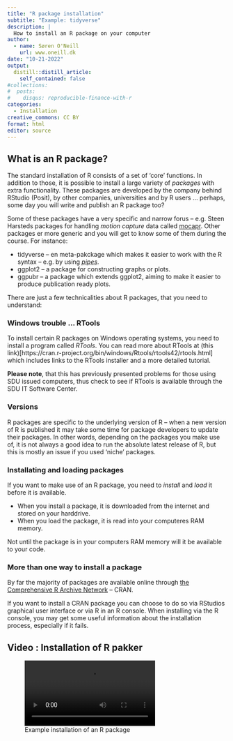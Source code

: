 ```yaml
---
title: "R package installation"
subtitle: "Example: tidyverse"
description: |
  How to install an R package on your computer
author:
  - name: Søren O'Neill
    url: www.oneill.dk
date: "10-21-2022"
output:
  distill::distill_article:
    self_contained: false
#collections:
#  posts:
#    disqus: reproducible-finance-with-r
categories:
  - Installation
creative_commons: CC BY
format: html
editor: source
---
```


## What is an R package?

The standard installation of R consists of a set of 'core' functions. In addition to those, it is possible to install a large variety of _packages_ with extra functionality. These packages are developed by the company behind RStudio (Posit), by other companies, universities and by R users ... perhaps, some day you will write and publish an R package too?

Some of these packages have a very specific and narrow forus -- e.g. Steen Harsteds packages for handling _motion capture_ data called [mocapr](https://github.com/steenharsted/mocapr). Other packages er more generic and you will get to know some of them during the course. For instance:

* tidyverse -- en meta-pakckage which makes it easier to work with the R syntax -- e.g. by using <abbr title="A pipe is written as: A %>% B. It is an easy and intuitive way to combine different R functions in a chain where the output of function A is used as input for the function B.">_pipes_</abbr>.
* ggplot2 -- a package for constructing graphs or plots.
* ggpubr -- a package which extends ggplot2, aiming to make it easier to produce publication ready plots.

There are just a few technicalities about R packages, that you need to understand:

### Windows trouble ... RTools

To install certain R packages on Windows operating systems, you need to install a program called _RTools_. You can read more about RTools at (this link)[https://cran.r-project.org/bin/windows/Rtools/rtools42/rtools.html] which includes links to the RTools installer and a more detailed tutorial.

**Please note**, that this has previously presented problems for those using SDU issued computers, thus check to see if RTools is available through the SDU IT Software Center.

### Versions

R packages are specific to the underlying version of R -- when a new version of R is published it may take some time for package developers to update their packages. In other words, depending on the packages you make use of, it is not always a good idea to run the absolute latest release of R, but this is mostly an issue if you used 'niche' packages.

### Installating and loading packages

If you want to make use of an R package, you need to _install_ and _load_ it before it is available.

* When you install a package, it is downloaded from the internet and stored on your harddrive.
* When you load the package, it is read into your computeres RAM memory.


Not until the package is in your computers RAM memory will it be available to your code.

### More than one way to install a package

By far the majority of packages are available online through [the Comprehensive R Archive Network](https://cran.r-project.org/) -- CRAN.

If you want to install a CRAN package you can choose to do so via RStudios graphical user interface or via R in an R console. When installing via the R console, you may get some useful information about the installation process, especially if it fails.

::: {.callout-note collapse="true"}
## Video : Installation of R pakker

![Example installation of an R package](video/install_packages_easy.webm)
:::

<script src="https://giscus.app/client.js"
        data-repo="sorenoneill/r4phd"
        data-repo-id="R_kgDOJ9etDQ"
        data-category="Announcements"
        data-category-id="DIC_kwDOJ9etDc4CYApF"
        data-mapping="pathname"
        data-strict="0"
        data-reactions-enabled="0"
        data-emit-metadata="0"
        data-input-position="bottom"
        data-theme="cobalt"
        data-lang="en"
        crossorigin="anonymous"
        async>
</script>